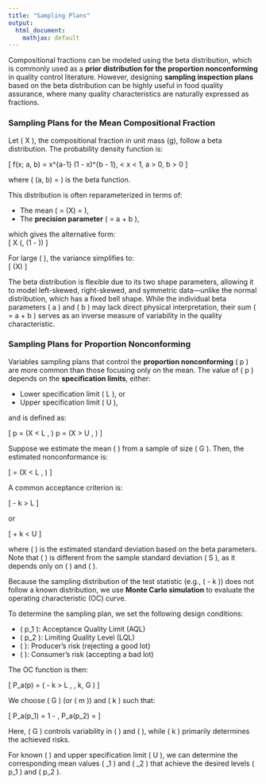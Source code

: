 ```yaml
---
title: "Sampling Plans"
output:
  html_document:
    mathjax: default
---
```


Compositional fractions can be modeled using the beta distribution, which is commonly used as a **prior distribution for the proportion nonconforming** in quality control literature. However, designing **sampling inspection plans** based on the beta distribution can be highly useful in food quality assurance, where many quality characteristics are naturally expressed as fractions.

### Sampling Plans for the Mean Compositional Fraction

Let \( X \), the compositional fraction in unit mass (g), follow a beta distribution. The probability density function is:

\[
f(x; a, b) = \frac{1}{\mathrm{B}(a, b)} x^{a-1} (1 - x)^{b - 1}, \quad 0 < x < 1,\ a > 0,\ b > 0 \tag{1}
\]

where \( \mathrm{B}(a, b) = \frac{\Gamma(a)\Gamma(b)}{\Gamma(a + b)} \) is the beta function.

This distribution is often reparameterized in terms of:

- The mean \( \mu = \mathbb{E}(X) = \frac{a}{a + b} \),
- The **precision parameter** \( \theta = a + b \),

which gives the alternative form:  
\[
X \sim \mathrm{Beta}(\mu \theta, (1 - \mu)\theta) \tag{2}
\]

For large \( \theta \), the variance simplifies to:  
\[
\mathrm{Var}(X) \approx \frac{\mu(1 - \mu)}{\theta + 1} \tag{3}
\]

The beta distribution is flexible due to its two shape parameters, allowing it to model left-skewed, right-skewed, and symmetric data—unlike the normal distribution, which has a fixed bell shape. While the individual beta parameters \( a \) and \( b \) may lack direct physical interpretation, their sum \( \theta = a + b \) serves as an inverse measure of variability in the quality characteristic.

### Sampling Plans for Proportion Nonconforming

Variables sampling plans that control the **proportion nonconforming** \( p \) are more common than those focusing only on the mean. The value of \( p \) depends on the **specification limits**, either:

- Lower specification limit \( L \), or
- Upper specification limit \( U \),

and is defined as:

\[
p = \Pr(X < L \mid \mu, \theta) \quad \text{or} \quad p = \Pr(X > U \mid \mu, \theta) \tag{4}
\]

Suppose we estimate the mean \( \hat{\mu} \) from a sample of size \( G \). Then, the estimated nonconformance is:

\[
\hat{p} = \Pr(X < L \mid \hat{\mu}, \theta) \tag{5}
\]

A common acceptance criterion is:

\[
\hat{\mu} - k \hat{\sigma} > L \tag{6}
\]

or

\[
\hat{\mu} + k \hat{\sigma} < U \tag{7}
\]

where \( \hat{\sigma} \approx \sqrt{ \hat{\mu}(1 - \hat{\mu}) / \theta } \) is the estimated standard deviation based on the beta parameters. Note that \( \hat{\sigma} \) is different from the sample standard deviation \( S \), as it depends only on \( \hat{\mu} \) and \( \theta \).

Because the sampling distribution of the test statistic (e.g., \( \hat{\mu} - k \hat{\sigma} \)) does not follow a known distribution, we use **Monte Carlo simulation** to evaluate the operating characteristic (OC) curve.

To determine the sampling plan, we set the following design conditions:

- \( p_1 \): Acceptance Quality Limit (AQL)
- \( p_2 \): Limiting Quality Level (LQL)
- \( \alpha \): Producer's risk (rejecting a good lot)
- \( \beta \): Consumer's risk (accepting a bad lot)

The OC function is then:

\[
P_a(p) = \Pr( \hat{\mu} - k \hat{\sigma} > L \mid \mu, \theta, k, G ) \tag{8}
\]

We choose \( G \) (or \( m \)) and \( k \) such that:

\[
P_a(p_1) = 1 - \alpha, \quad P_a(p_2) = \beta \tag{9}
\]

Here, \( G \) controls variability in \( \hat{\mu} \) and \( \hat{\sigma} \), while \( k \) primarily determines the achieved risks.

For known \( \theta \) and upper specification limit \( U \), we can determine the corresponding mean values \( \mu_1 \) and \( \mu_2 \) that achieve the desired levels \( p_1 \) and \( p_2 \).


